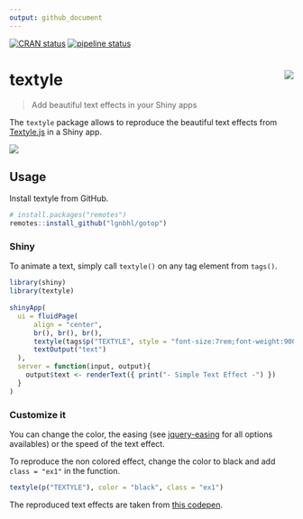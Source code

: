 ```yaml
---
output: github_document
---
```


<!-- README.md is generated from README.Rmd. Please edit that file -->

[![CRAN status](https://www.r-pkg.org/badges/version/textyle)](https://CRAN.R-project.org/package=textyle)
[![pipeline status](https://gitlab.com/lgnbhl/textyle/badges/master/pipeline.svg)](https://gitlab.com/lgnbhl/textyle/pipelines)

# textyle <img src="man/figures/logo.png" align="right" />

> Add beautiful text effects in your Shiny apps

The `textyle` package allows to reproduce the beautiful text effects from [Textyle.js](https://github.com/mycreatesite/Textyle.js/) in a Shiny app.

![](man/figures/textyle_example.gif)

## Usage

Install textyle from GitHub.

```r
# install.packages("remotes")
remotes::install_github("lgnbhl/gotop")
```

### Shiny

To animate a text, simply call `textyle()` on any tag element from `tags()`.

```r
library(shiny)
library(textyle)
 
shinyApp(
  ui = fluidPage(
      align = "center",
      br(), br(), br(),
      textyle(tags$p("TEXTYLE", style = "font-size:7rem;font-weight:900;")),
      textOutput("text")
  ),
  server = function(input, output){
    output$text <- renderText({ print("- Simple Text Effect -") })
  }
)
```

### Customize it

You can change the color, the easing (see [jquery-easing](http://gsgd.co.uk/sandbox/jquery/easing/) for all options availables) or the speed of the text effect. 

To reproduce the non colored effect, change the color to black and add `class = "ex1"` in the function.

``` r
textyle(p("TEXTYLE"), color = "black", class = "ex1")
```

The reproduced text effects are taken from [this codepen](https://codepen.io/mycreatesite/pen/vvpmgy).
